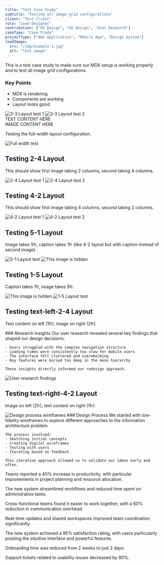 ```yaml
---
title: "Test Case Study"
subtitle: "Testing all image grid configurations"
client: "Test Client"
role: "Lead Designer"
contribution: ["UX Design", "UI Design", "User Research"]
caseType: "Case Study"
projectType: ["Web Application", "Mobile App", "Design System"]
leadImage:
  src: "/img/example-1.jpg"
  alt: "Test image"
---
```


<Section type="overview" title="Overview">

This is a test case study to make sure our MDX setup is working properly and to test all image grid configurations.

### Key Points
- MDX is rendering
- Components are working
- Layout looks good

</Section>

<ImageGrid layout="3-3">
  <Image 
    src="/img/example-3.jpg" 
    alt="3-3 Layout test 1"
    caption="3-3 Layout: Image 1 (3 columns)"
  />
  <Image 
    src="/img/example-4.jpg" 
    alt="3-3 Layout test 2"
    caption="3-3 Layout: Image 2 (3 columns)"
  />
</ImageGrid>

<ImageGrid layout="text-left-2-4">
  <div>TEXT CONTENT HERE</div>
  <div>IMAGE CONTENT HERE</div>
</ImageGrid>

<Section type="context" title="Context">

Testing the full-width layout configuration.

</Section>

<ImageGrid layout="full">
  <Image 
    src="/img/example-1.jpg" 
    alt="Full width test"
    caption="Full Layout: Single image spanning all 6 columns"
  />
</ImageGrid>

<Section type="work" title="The Work">

## Testing 2-4 Layout
This should show first image taking 2 columns, second taking 4 columns.

</Section>

<ImageGrid layout="2-4">
  <Image 
    src="/img/example-3.jpg" 
    alt="2-4 Layout test 1"
    caption="2-4 Layout: Image 1 (2 columns)"
  />
  <Image 
    src="/img/example-4.jpg" 
    alt="2-4 Layout test 2"
    caption="2-4 Layout: Image 2 (4 columns)"
  />
</ImageGrid>

<Section type="work" title="">

## Testing 4-2 Layout
This should show first image taking 4 columns, second taking 2 columns.

</Section>

<ImageGrid layout="4-2">
  <Image 
    src="/img/example-3.jpg" 
    alt="4-2 Layout test 1"
    caption="4-2 Layout: Image 1 (4 columns)"
  />
  <Image 
    src="/img/example-4.jpg" 
    alt="4-2 Layout test 2"
    caption="4-2 Layout: Image 2 (2 columns)"
  />
</ImageGrid>

<Section type="work" title="">

## Testing 5-1 Layout
Image takes 5fr, caption takes 1fr (like 4-2 layout but with caption instead of second image).

</Section>

<ImageGrid layout="5-1">
  <Image 
    src="/img/example-1.jpg" 
    alt="5-1 Layout test"
    caption="This caption is hidden"
  />
  <Image 
    src="/img/example-2.jpg" 
    alt="This image is hidden"
    caption="5-1 Layout: This caption appears in the right column (1fr) while the image is in the left column (5fr)"
  />
</ImageGrid>

<Section type="work" title="">

## Testing 1-5 Layout
Caption takes 1fr, image takes 5fr.

</Section>

<ImageGrid layout="1-5">
  <Image 
    src="/img/example-2.jpg" 
    alt="This image is hidden"
    caption="1-5 Layout: This caption appears in the left column (1fr)"
  />
  <Image 
    src="/img/example-1.jpg" 
    alt="1-5 Layout test"
    caption="This caption is hidden"
  />
</ImageGrid>

<Section type="work" title="">

## Testing text-left-2-4 Layout
Text content on left (1fr), image on right (2fr).

</Section>

<ImageGrid layout="text-left-2-4">
  <TextContent>
    ### Research Insights
    Our user research revealed several key findings that shaped our design decisions:
    
    - Users struggled with the complex navigation structure
    - Loading times were consistently too slow for mobile users
    - The interface felt cluttered and overwhelming
    - Key features were buried too deep in the menu hierarchy
    
    These insights directly informed our redesign approach.
  </TextContent>
  <Image 
    src="/img/example-1.jpg" 
    alt="User research findings"
    caption="Key insights from user interviews and usability testing"
  />
</ImageGrid>

<Section type="work" title="">

## Testing text-right-4-2 Layout
Image on left (2fr), text content on right (1fr).

</Section>

<ImageGrid layout="text-right-4-2">
  <Image 
    src="/img/example-3.jpg" 
    alt="Design process wireframes"
    caption="Early wireframes exploring different layout approaches"
  />
  <TextContent>
    ### Design Process
    We started with low-fidelity wireframes to explore different approaches to the information architecture problem.
    
    The process involved:
    - Sketching initial concepts
    - Creating digital wireframes
    - Testing with users
    - Iterating based on feedback
    
    This iterative approach allowed us to validate our ideas early and often.
  </TextContent>
</ImageGrid>

<Section type="impact" title="Impact and Outcomes">

<ImpactOutcomes>
  <ImpactOutcome title="Increased Productivity">
    <p>Teams reported a 40% increase in productivity, with particular improvements in project planning and resource allocation.</p>
    <p>The new system streamlined workflows and reduced time spent on administrative tasks.</p>
  </ImpactOutcome>
  
  <ImpactOutcome title="Better Collaboration">
    <p>Cross-functional teams found it easier to work together, with a 60% reduction in communication overhead.</p>
    <p>Real-time updates and shared workspaces improved team coordination significantly.</p>
  </ImpactOutcome>
  
  <ImpactOutcome title="User Satisfaction">
    <p>The new system achieved a 95% satisfaction rating, with users particularly praising the intuitive interface and powerful features.</p>
    <p>Onboarding time was reduced from 2 weeks to just 2 days.</p>
    <p>Support tickets related to usability issues decreased by 80%.</p>
  </ImpactOutcome>
</ImpactOutcomes>

</Section>

<NextCaseStudy 
  title="Redesigning the Healthcare Experience" 
  href="/work/healthcare-redesign"
/>